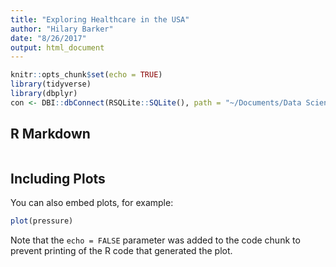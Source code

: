 ```yaml
---
title: "Exploring Healthcare in the USA"
author: "Hilary Barker"
date: "8/26/2017"
output: html_document
---
```


```r
knitr::opts_chunk$set(echo = TRUE)
library(tidyverse)
library(dbplyr)
con <- DBI::dbConnect(RSQLite::SQLite(), path = "~/Documents/Data Science/GitHub_repository/MachineLearningPortfolio/VisualizingHealthcare/health-insurance-marketplace/database.sqlite")
```

## R Markdown

```r


```

## Including Plots

You can also embed plots, for example:

```r
plot(pressure)
```

Note that the `echo = FALSE` parameter was added to the code chunk to prevent printing of the R code that generated the plot.
